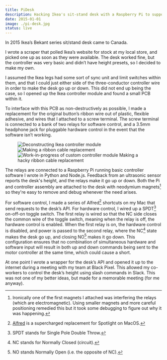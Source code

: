 ```yaml
---
title: PiDesk
description: Hacking Ikea's sit-stand desk with a Raspberry Pi to support realtime height feedback and programmatic control.
date: 2015-01-01
image: ./pi-desk.jpg
status: live
---
```



In 2015 Ikea’s Bekant series sit/stand desk came to Canada.

I wrote a scraper that polled Ikea’s website for stock at my local store, and picked one up as soon as they were available. The desk worked fine, but the controller was very basic and didn’t have height presets, so I decided to make my own.

I assumed the Ikea legs had some sort of sync unit and limit switches within them, and that I could just either side of the three-conductor controller wire in order to make the desk go up or down. This did not end up being the case, so I opened up the Ikea controller module and found a small PCB within it.

<PostImage src="./IMG_0809.jpg" caption="Surprise PCB" size="default" loading="eager" />

To interface with this PCB as non-destructively as possible, I made a replacement for the original button’s ribbon wire out of plastic, flexible adhesive, and wires that I attached to a screw terminal. The screw terminal is connected to a bank of two relays for software control, and a 3.5mm headphone jack for pluggable hardware control in the event that the software isn’t working.

<Figure size="large">
  <Grid gutter="calc(var(--spaceDefault) / 2)">
    <GridItem width={{ sm: '1/3 * 100%' }}>
      <Image
        src="./IMG_0814.jpg"
        sizes="(max-width: 480px) 100vw, (max-width: 700px) 33vw, (min-width: 701px) 310px"
        widths={[250, 470, 620]}
        alt="Deconstructing Ikea controller module"
      />
    </GridItem>
    <GridItem width={{ sm: '1/3 * 100%' }}>
      <Image
        src="./IMG_0824.jpg"
        sizes="(max-width: 480px) 100vw, (max-width: 700px) 33vw, (min-width: 701px) 310px"
        widths={[250, 470, 620]}
        alt="Making a ribbon cable replacement"
      />
    </GridItem>
    <GridItem width={{ sm: '1/3 * 100%' }}>
      <Image
        src="./IMG_0877.jpg"
        sizes="(max-width: 480px) 100vw, (max-width: 700px) 33vw, (min-width: 701px) 310px"
        widths={[250, 470, 620]}
        alt="Work-in-progress of custom controller module"
      />
    </GridItem>
  </Grid>
  <Caption>Making a hacky ribbon cable replacement</Caption>
</Figure>

The relays are connected to a Raspberry Pi running basic controller software I wrote in Python and Node.js. Feedback from an ultrasonic sensor reports the desk's height, and the relays make it go up or down. Both the Pi and controller assembly are attached to the desk with neodymium magnets[^1] so they're easy to remove and debug whenever the need arises.

For software control, I made a series of Alfred[^2] shortcuts on my Mac that send requests to the desk’s API. For hardware control, I wired up a SPDT[^3] on-off-on toggle switch. The first relay is wired so that the NC side closes the common wire of the toggle switch, meaning when the relay is off, the hardware control is enabled. When the first relay is on, the hardware control is disabled, and power is passed to the second relay, where the NC[^4] state makes the desk go up, and closing NO[^5] makes it go down. This configuration ensures that no combination of simultaneous hardware and software input will result in both up and down commands being sent to the motor controller at the same time, which could cause a short.

<PostVideo
  size="large"
  src="./pi-desk-cooler.mp4"
  caption="Raising the desk with the hardware override"
/>

At one point I wrote a wrapper for the desk’s API and opened it up to the internet during a meeting with my team at Black Pixel. This allowed my co-workers to control the desk’s height using slash commands in Slack. This was not one of my better ideas, but made for a memorable meeting (for me anyway).

<PostImage size="large" src="./IMG_0900.jpg" alt="Completed custom controller module for Ikea sit-stand desk" />

[^1]: Ironically one of the first magnets I attached was interfering the relays (which are electromagnetic). Using smaller magnets and more careful positioning remedied this but it took some debugging to figure out why it was happening.
[^2]: [Alfred](https://www.alfredapp.com/) is a supercharged replacement for Spotlight on MacOS.
[^3]: SPDT stands for Single Pole Double Throw.
[^4]: NC stands for Normally Closed (circuit).
[^5]: NO stands Normally Open (i.e. the opposite of NC).
